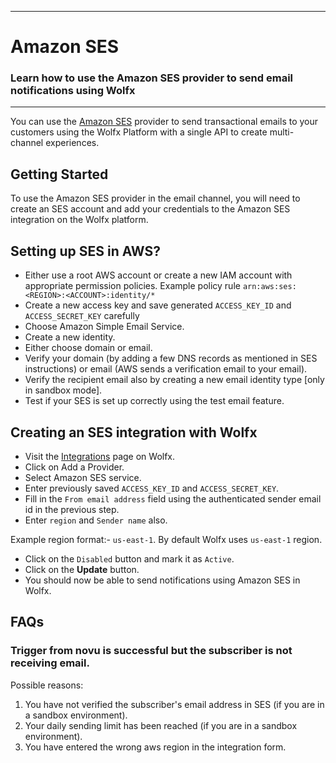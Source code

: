
---
# Amazon SES
### Learn how to use the Amazon SES provider to send email notifications using Wolfx
---

You can use the [Amazon SES](https://aws.amazon.com/ses/) provider to send transactional emails to your customers using the Wolfx Platform with a single API to create multi-channel experiences.

## Getting Started

To use the Amazon SES provider in the email channel, you will need to create an SES account and add your credentials to the Amazon SES integration on the Wolfx platform.

## Setting up SES in AWS?

- Either use a root AWS account or create a new IAM account with appropriate permission policies.
<Callout>Example policy rule `arn:aws:ses:<REGION>:<ACCOUNT>:identity/*`</Callout>
- Create a new access key and save generated `ACCESS_KEY_ID` and `ACCESS_SECRET_KEY` carefully
- Choose Amazon Simple Email Service.
- Create a new identity.
- Either choose domain or email.
- Verify your domain (by adding a few DNS records as mentioned in SES instructions) or email (AWS sends a verification email to your email).
- Verify the recipient email also by creating a new email identity type [only in sandbox mode].
- Test if your SES is set up correctly using the test email feature.

## Creating an SES integration with Wolfx

- Visit the [Integrations](https://web.novu.co/integrations?utm_campaign=docs-integrations-ses) page on Wolfx.
- Click on Add a Provider.
- Select Amazon SES service.
- Enter previously saved `ACCESS_KEY_ID` and `ACCESS_SECRET_KEY`.
- Fill in the `From email address` field using the authenticated sender email id in the previous step.
- Enter `region` and `Sender name` also.

<Callout>Example region format:- `us-east-1`. By default Wolfx uses `us-east-1` region.</Callout>

- Click on the `Disabled` button and mark it as `Active`.
- Click on the **Update** button.
- You should now be able to send notifications using Amazon SES in Wolfx.

## FAQs

### Trigger from novu is successful but the subscriber is not receiving email.

Possible reasons:

1. You have not verified the subscriber's email address in SES (if you are in a sandbox environment).
2. Your daily sending limit has been reached (if you are in a sandbox environment).
3. You have entered the wrong aws region in the integration form.
